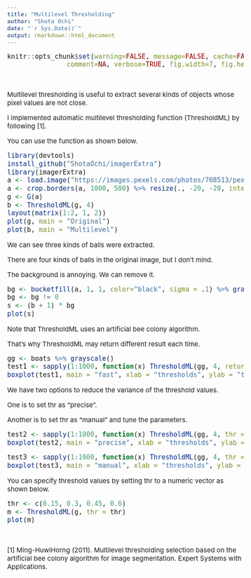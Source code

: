 ```yaml
---
title: "Multilevel Thresholding"
author: "Shota Ochi"
date: "`r Sys.Date()`"
output: rmarkdown::html_document
---
```


<style type="text/css">

body, td {
   font-size: 15px;
}
code.r{
  font-size: 15px;
}
pre {
  font-size: 15px;
}
</style>

```r
knitr::opts_chunk$set(warning=FALSE, message=FALSE, cache=FALSE, 
               comment=NA, verbose=TRUE, fig.width=7, fig.height=7, dev='jpeg',dev.args=list(quality=50))
```

<br />

Multilevel thresholding is useful to extract several kinds of objects whose pixel values are not close.

I implemented automatic multilevel thresholding function (ThresholdML) by following [1].

You can use the function as shown below.

```r
library(devtools)
install_github("ShotaOchi/imagerExtra")
library(imagerExtra)
a <- load.image("https://images.pexels.com/photos/708513/pexels-photo-708513.jpeg") 
a <- crop.borders(a, 1000, 500) %>% resize(., -20, -20, interpolation_type = 5L)
g <- G(a)
b <- ThresholdML(g, 4)
layout(matrix(1:2, 1, 2))
plot(g, main = "Original")
plot(b, main = "Multilevel")
```

We can see three kinds of balls were extracted.

There are four kinds of balls in the original image, but I don't mind.

The background is annoying. We can remove it.

```r
bg <- bucketfill(a, 1, 1, color="black", sigma = .1) %>% grayscale()
bg <- bg != 0
s <- (b + 1) * bg
plot(s)
```

Note that ThresholdML uses an artificial bee colony algorithm.

That's why ThresholdML may return different result each time.

```r
gg <- boats %>% grayscale()
test1 <- sapply(1:1000, function(x) ThresholdML(gg, 4, returnvalue = TRUE)) %>% t()
boxplot(test1, main = "fast", xlab = "thresholds", ylab = "threshold value")
```

We have two options to reduce the variance of the threshold values.

One is to set thr as "precise".

Another is to set thr as "manual" and tune the parameters.

```r
test2 <- sapply(1:1000, function(x) ThresholdML(gg, 4, thr = "precise", returnvalue = TRUE)) %>% t()
boxplot(test2, main = "precise", xlab = "thresholds", ylab = "threshold value")
```

```r
test3 <- sapply(1:1000, function(x) ThresholdML(gg, 4, thr = "manual", sn = 200, mcn=200, limit = 10, intervalnumber = 2000, returnvalue = TRUE)) %>% t()
boxplot(test3, main = "manual", xlab = "thresholds", ylab = "threshold value")
```

You can specify threshold values by setting thr to a numeric vector as shown below.

```r
thr <- c(0.15, 0.3, 0.45, 0.6)
m <- ThresholdML(g, thr = thr)
plot(m)
```

<br />

[1] Ming-HuwiHorng (2011). Multilevel thresholding selection based on the artificial bee colony algorithm for image segmentation. Expert Systems with Applications.